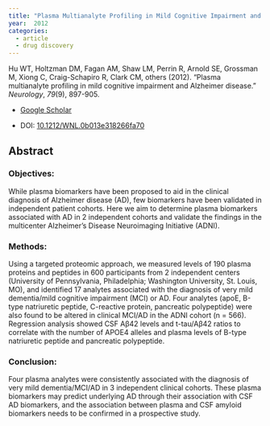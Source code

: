 ```yaml
---
title: "Plasma Multianalyte Profiling in Mild Cognitive Impairment and Alzheimer Disease"
year:  2012 
categories:
  - article
  - drug discovery
---
```


Hu WT, Holtzman DM, Fagan AM, Shaw LM, Perrin R, Arnold SE, Grossman M, Xiong C, Craig-Schapiro R, Clark CM, others (2012). “Plasma multianalyte profiling in mild cognitive impairment and Alzheimer disease.” _Neurology_, *79*(9), 897-905.

- [Google Scholar](https://scholar.google.com/scholar?hl=en&as_sdt=0%2C7&q=Plasma+multianalyte+profiling+in+mild+cognitive+impairment+and+Alzheimer+disease2012&btnG=) 

- DOI: [10.1212/WNL.0b013e318266fa70](https://doi.org/10.1212/WNL.0b013e318266fa70)


## Abstract

### Objectives:

While plasma biomarkers have been proposed to aid in the clinical diagnosis of Alzheimer disease (AD), few biomarkers have been validated in independent patient cohorts. Here we aim to determine plasma biomarkers associated with AD in 2 independent cohorts and validate the findings in the multicenter Alzheimer's Disease Neuroimaging Initiative (ADNI).

### Methods:

Using a targeted proteomic approach, we measured levels of 190 plasma proteins and peptides in 600 participants from 2 independent centers (University of Pennsylvania, Philadelphia; Washington University, St. Louis, MO), and identified 17 analytes associated with the diagnosis of very mild dementia/mild cognitive impairment (MCI) or AD. Four analytes (apoE, B-type natriuretic peptide, C-reactive protein, pancreatic polypeptide) were also found to be altered in clinical MCI/AD in the ADNI cohort (n = 566). Regression analysis showed CSF Aβ42 levels and t-tau/Aβ42 ratios to correlate with the number of APOE4 alleles and plasma levels of B-type natriuretic peptide and pancreatic polypeptide.

### Conclusion:

Four plasma analytes were consistently associated with the diagnosis of very mild dementia/MCI/AD in 3 independent clinical cohorts. These plasma biomarkers may predict underlying AD through their association with CSF AD biomarkers, and the association between plasma and CSF amyloid biomarkers needs to be confirmed in a prospective study.
